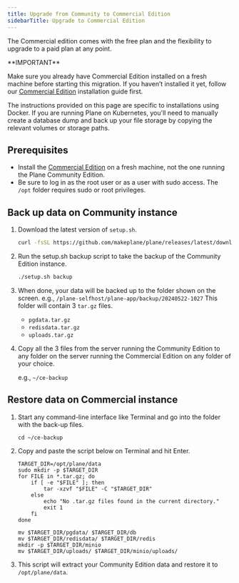 ```yaml
---
title: Upgrade from Community to Commercial Edition
sidebarTitle: Upgrade to Commercial Edition
---
```

The Commercial edition comes with the free plan and the flexibility to upgrade to a paid plan at any point.

<Warning> 
**IMPORTANT**  

Make sure you already have Commercial Edition installed on a fresh machine before starting this migration. If you haven’t installed it yet, follow our [Commercial Edition](/self-hosting/methods/docker-compose#recommended-edition) installation guide first.

The instructions provided on this page are specific to installations using Docker. If you are running Plane on Kubernetes, you'll need to manually create a database dump and back up your file storage by copying the relevant volumes or storage paths.
</Warning>

## Prerequisites
- Install the [Commercial Edition](/self-hosting/methods/docker-compose#recommended-edition) on a fresh machine, not the one running the Plane Community Edition.
- Be sure to log in as the root user or as a user with sudo access. The `/opt` folder requires sudo or root privileges.

## Back up data on Community instance
1. Download the latest version of `setup.sh`.
    ```bash
    curl -fsSL https://github.com/makeplane/plane/releases/latest/download/setup.sh -o setup.sh
    ```

2. Run the setup.sh backup script to take the backup of the Community Edition instance.
    ```bash 
    ./setup.sh backup
    ```
3. When done, your data will be backed up to the folder shown on the screen.
    e.g., `/plane-selfhost/plane-app/backup/20240522-1027`
     This folder will contain 3 `tar.gz` files.
    - `pgdata.tar.gz`
    - `redisdata.tar.gz`
    - `uploads.tar.gz`

4. Copy all the 3 files from the server running the Community Edition to any folder on the server running the Commercial Edition on any folder of your choice.

    e.g., `~/ce-backup`

## Restore data on Commercial instance
1. Start any command-line interface like Terminal and go into the folder with the back-up files.
    ```
    cd ~/ce-backup
    ```
2. Copy and paste the script below on Terminal and hit Enter.
    ```
    TARGET_DIR=/opt/plane/data
    sudo mkdir -p $TARGET_DIR
    for FILE in *.tar.gz; do
        if [ -e "$FILE" ]; then
            tar -xzvf "$FILE" -C "$TARGET_DIR"
        else
            echo "No .tar.gz files found in the current directory."
            exit 1
        fi
    done

    mv $TARGET_DIR/pgdata/ $TARGET_DIR/db
    mv $TARGET_DIR/redisdata/ $TARGET_DIR/redis
    mkdir -p $TARGET_DIR/minio
    mv $TARGET_DIR/uploads/ $TARGET_DIR/minio/uploads/
    ```
3. This script will extract your Community Edition data and restore it to `/opt/plane/data`.
